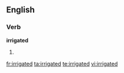 ==English==

===Verb===
'''irrigated'''

# {{past of|[[irrigate]]}}

[[fr:irrigated]]
[[ta:irrigated]]
[[te:irrigated]]
[[vi:irrigated]]